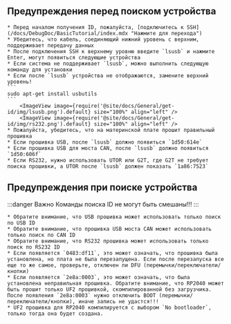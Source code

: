 
## Предупреждения перед поиском устройства

    * Перед началом получения ID, пожалуйста, [подключитесь к SSH](/docs/DebugDoc/BasicTutorial/index.mdx "Нажмите для перехода") 
    * Убедитесь, что кабель, соединяющий нижний уровень с верхним, поддерживает передачу данных
    * После подключения SSH к верхнему уровню введите `lsusb` и нажмите Enter, могут появиться следующие устройства
    * Если система не поддерживает `lsusb`, можно выполнить следующую команду для установки
    * Если после `lsusb` устройства не отображаются, замените верхний уровень!
    ```
    sudo apt-get install usbutils
    ```
        <ImageView image={require('@site/docs/General/get-id/img/lsusb.png').default} size="100%" align="left" />
        <ImageView image={require('@site/docs/General/get-id/img/rs232.png').default} size="100%" align="left" />
    * Пожалуйста, убедитесь, что на материнской плате прошит правильный прошивка
    * Если прошивка USB, после `lsusb` должно появиться `1d50:614e`
    * Если прошивка USB для моста CAN, после `lsusb` должно появиться `1d50:606f`
    * Если RS232, нужно использовать UTOR или G2T, где G2T не требует поиска прошивки, а UTOR после `lsusb` должен показать `1a86:7523`

## Предупреждения при поиске устройства

:::danger Важно
Команды поиска ID не могут быть смешаны!!!
:::

    * Обратите внимание, что USB прошивка может использовать только поиск по USB ID
    * Обратите внимание, что прошивка USB моста CAN может использовать только поиск по CAN ID
    * Обратите внимание, что RS232 прошивка может использовать только поиск по RS232 ID
    * Если появляется `0483:df11`, это может означать, что прошивка была установлена, но плата не была перезапущена. Если после перезапуска все еще то же самое, проверьте, отключен ли DFU (перемычки/переключатели/кнопки)
    * Если появляется `2e8a:0003`, это может означать, что была установлена неправильная прошивка. Обратите внимание, что RP2040 может быть прошит только UF2 прошивкой, скомпилированной без загрузчика. После появления `2e8a:0003` нужно отключить BOOT (перемычки/переключатели/кнопки), иначе запись не удастся!!!
    * UF2 прошивка для RP2040 компилируется с выбором `No bootloader`, только тогда она будет создана.